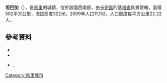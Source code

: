 '''坦巴加'''（{{lang-fr|Tambaga}}），是[[馬里|馬里]]的城鎮，位於該國西南部，由[[卡伊區|卡伊區]]的[[基塔省|基塔省]]負責管轄，面積502平方公里，海拔高度322米，2009年人口11,152，人口密度每平方公里22.22人。

==參考資料==
*{{citation
 |url         = http://instat.gov.ml/documentation/kayes.pdf
 |publisher   = République de Mali: Institut National de la Statistique
 |title       = Resultats Provisoires RGPH 2009 (Région de Kayes)
 |language    = fr
 |deadurl     = yes
 |archiveurl  = https://www.webcitation.org/6AnXrhnbD?url=http://instat.gov.ml/documentation/kayes.pdf
 |archivedate = 2012-09-19
 |accessdate  = 2015-07-26
}}
*{{citation |title=Communes de la Région de Kayes |publisher=Ministère de l’administration territoriale et des collectivités locales, République du Mali |url=http://www.matcl.gov.ml/pdf/ComRegKayes.pdf |language=fr |deadurl=yes |archiveurl=https://www.webcitation.org/6AnYG9eqc?url=http://www.matcl.gov.ml/pdf/ComRegKayes.pdf |archivedate=2012-09-19 |accessdate=2015-07-26 }}
*{{citation | title=Plan de Sécurité Alimentaire Commune Rurale de Tambaga 2007-2011 | publisher=Commissariat à la Sécurité Alimentaire, République du Mali, USAID-Mali | year=2006 | url=http://www.aec.msu.edu/fs2/mali_fd_strtgy/plans/kayes/kita/psa_tambaga.pdf | language=fr | deadurl=yes | archiveurl=https://web.archive.org/web/20120820153924/http://www.aec.msu.edu/fs2/mali_fd_strtgy/plans/kayes/kita/psa_tambaga.pdf | archivedate=2012年8月20日 | df= | accessdate=2015年7月26日 }}.

{{Coord|12|58|8|N|9|52|22|W|display=title}}

{{卡伊區}}

[[Category:馬里城市|Category:馬里城市]]


{{Mali-geo-stub}}